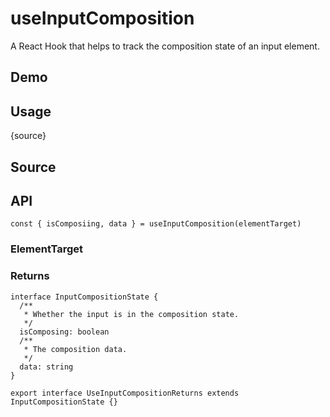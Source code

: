 # useInputComposition


<HooksType category="Sensors" />

<Since version="v1.4.0" />

A React Hook that helps to track the composition state of an input element.

## Demo


<App />

## Usage


<RawCode>{source}</RawCode>

## Source


<Source />

## API

```tsx
const { isComposiing, data } = useInputComposition(elementTarget)
```

### ElementTarget


<Tip type="target" />

### Returns

```tsx
interface InputCompositionState {
  /**
   * Whether the input is in the composition state.
   */
  isComposing: boolean
  /**
   * The composition data.
   */
  data: string
}

export interface UseInputCompositionReturns extends InputCompositionState {}
```
